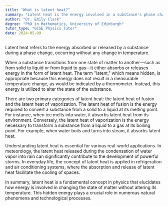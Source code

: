 ```yaml
---
title: "What is latent heat?"
summary: "Latent heat is the energy involved in a substance's phase change, either absorbed or released, while maintaining a constant temperature."
author: "Dr. Emily Clark"
degree: "PhD in Mathematics, University of Edinburgh"
tutor_type: "GCSE Physics Tutor"
date: 2024-05-09
---
```


Latent heat refers to the energy absorbed or released by a substance during a phase change, occurring without any change in temperature.

When a substance transitions from one state of matter to another—such as from solid to liquid or from liquid to gas—it either absorbs or releases energy in the form of latent heat. The term "latent," which means hidden, is appropriate because this energy does not result in a measurable temperature change, as would be indicated by a thermometer. Instead, this energy is utilized to alter the state of the substance.

There are two primary categories of latent heat: the latent heat of fusion and the latent heat of vaporization. The latent heat of fusion is the energy required to convert a substance from a solid to a liquid at its melting point. For instance, when ice melts into water, it absorbs latent heat from its environment. Conversely, the latent heat of vaporization is the energy necessary to transform a substance from a liquid to a gas at its boiling point. For example, when water boils and turns into steam, it absorbs latent heat.

Understanding latent heat is essential for various real-world applications. In meteorology, the latent heat released during the condensation of water vapor into rain can significantly contribute to the development of powerful storms. In everyday life, the concept of latent heat is applied in refrigeration and air conditioning systems, where the absorption and release of latent heat facilitate the cooling of spaces.

In summary, latent heat is a fundamental concept in physics that elucidates how energy is involved in changing the state of matter without altering its temperature. This hidden energy plays a crucial role in numerous natural phenomena and technological processes.
    
